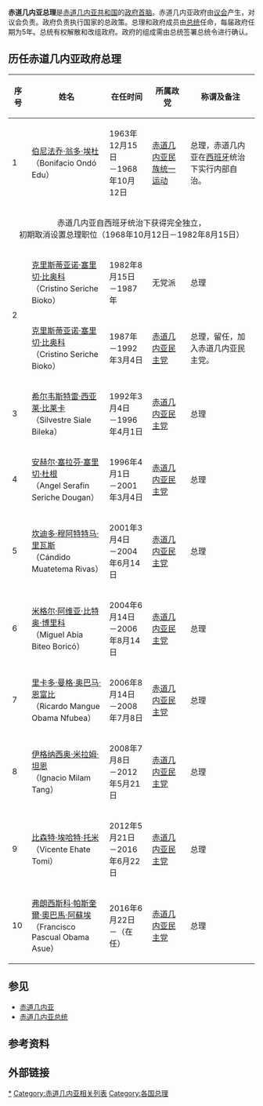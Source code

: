 {{Politics of Equatorial Guinea}}

'''赤道几内亚总理'''是[[赤道几内亚共和国|赤道几内亚共和国]]的[[政府首脑|政府首脑]]。赤道几内亚政府由[[赤道几内亚议会|议会]]产生，对议会负责。政府负责执行国家的总政策。总理和政府成员由[[赤道几内亚总统|总统]]任命，每届政府任期为5年。总统有权解散和改组政府。政府的组成需由总统签署总统令进行确认。

==历任赤道几内亚政府总理==
{| border="1" cellpadding="4" cellspacing="2"
|- bgcolor=#cccccc
! 序号
! 姓名
! 在任时间
! 所属政党
! 称谓及备注
|- bgcolor=#E0FFFF
| 1
| [[伯尼法乔·翁多·埃杜|伯尼法乔·翁多·埃杜]]<br>（Bonifacio Ondó Edu）
| 1963年12月15日<br>－1968年10月12日
| [[赤道几内亚民族统一运动|赤道几内亚民族统一运动]]
| 总理，赤道几内亚在[[西班牙|西班牙]]统治下实行内部自治。
|-
| colspan=5 align="center" bgcolor=#E6C3C3| 赤道几内亚自西班牙统治下获得完全独立，<br>初期取消设置总理职位（1968年10月12日－1982年8月15日）
|- 
| rowspan=2| 2
| [[克里斯蒂亚诺·塞里切·比奥科|克里斯蒂亚诺·塞里切·比奥科]]<br>（Cristino Seriche Bioko）
| 1982年8月15日<br>－1987年
| 无党派
| 总理
|- bgcolor=#FFB3E6
| [[克里斯蒂亚诺·塞里切·比奥科|克里斯蒂亚诺·塞里切·比奥科]]<br>（Cristino Seriche Bioko）
| 1987年<br>－1992年3月4日
| [[赤道几内亚民主党|赤道几内亚民主党]]
| 总理，留任，加入赤道几内亚民主党。
|- bgcolor=#FFB3E6
| 3
| [[希尔韦斯特雷·西亚莱·比莱卡|希尔韦斯特雷·西亚莱·比莱卡]]<br>（Silvestre Siale Bileka）
| 1992年3月4日<br>－1996年4月1日
| [[赤道几内亚民主党|赤道几内亚民主党]]
| 总理
|- bgcolor=#FFB3E6
| 4
| [[安赫尔·塞拉芬·塞里切·杜根|安赫尔·塞拉芬·塞里切·杜根]]<br>（Angel Serafin Seriche Dougan）
| 1996年4月1日<br>－2001年3月4日
| [[赤道几内亚民主党|赤道几内亚民主党]]
| 总理
|- bgcolor=#FFB3E6
| 5
| [[坎迪多·穆阿特特马·里瓦斯|坎迪多·穆阿特特马·里瓦斯]]<br>（Cándido Muatetema Rivas）
| 2001年3月4日<br>－2004年6月14日
| [[赤道几内亚民主党|赤道几内亚民主党]]
| 总理	
|- bgcolor=#FFB3E6
| 6
| [[米格尔·阿维亚·比特奥·博里科|米格尔·阿维亚·比特奥·博里科]]<br>（Miguel Abia Biteo Boricó）
| 2004年6月14日<br>－2006年8月14日
| [[赤道几内亚民主党|赤道几内亚民主党]]
| 总理
|- bgcolor=#FFB3E6
| 7
| [[里卡多·曼格·奥巴马·恩富比|里卡多·曼格·奥巴马·恩富比]]<br>（Ricardo Mangue Obama Nfubea）
| 2006年8月14日<br>－2008年7月8日
| [[赤道几内亚民主党|赤道几内亚民主党]]
| 总理
|- bgcolor=#FFB3E6
| 8
| [[伊格纳西奥·米拉姆·坦恩|伊格纳西奥·米拉姆·坦恩]]<br>（Ignacio Milam Tang）
| 2008年7月8日<br>－2012年5月21日
| [[赤道几内亚民主党|赤道几内亚民主党]]
| 总理
|- bgcolor=#FFB3E6
| 9
| [[比森特·埃哈特·托米|比森特·埃哈特·托米]]<br>（Vicente Ehate Tomi）
| 2012年5月21日<br>－2016年6月22日
| [[赤道几内亚民主党|赤道几内亚民主党]]
| 总理
|- bgcolor=#FFB3E6
| 10
| [[弗朗西斯科·帕斯奎爾·奧巴馬·阿蘇埃|弗朗西斯科·帕斯奎爾·奧巴馬·阿蘇埃]]<br>（Francisco Pascual Obama Asue）
| 2016年6月22日<br>－（在任）
| [[赤道几内亚民主党|赤道几内亚民主党]]
| 总理
|}

==参见==
*[[赤道几内亚|赤道几内亚]]
*[[赤道几内亚总统|赤道几内亚总统]]

==参考资料==

==外部链接==
{{EquatoguineanPMs}}
{{非洲政府首腦}}

[[Category:赤道几内亚总理|*]]
[[Category:赤道几内亚相关列表|Category:赤道几内亚相关列表]]
[[Category:各国总理|Category:各国总理]]